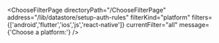 


<ChooseFilterPage
    directoryPath="/ChooseFilterPage"
    address="/lib/datastore/setup-auth-rules"
    filterKind="platform"
    filters={['android','flutter','ios','js','react-native']}
    currentFilter="all"
    message={'Choose a platform:'}
/>
